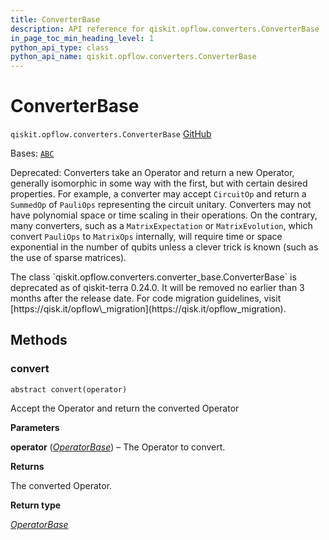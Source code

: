 ```yaml
---
title: ConverterBase
description: API reference for qiskit.opflow.converters.ConverterBase
in_page_toc_min_heading_level: 1
python_api_type: class
python_api_name: qiskit.opflow.converters.ConverterBase
---
```


# ConverterBase

<span id="qiskit.opflow.converters.ConverterBase" />

`qiskit.opflow.converters.ConverterBase` [GitHub](https://github.com/qiskit/qiskit/tree/stable/0.25/qiskit/opflow/converters/converter_base.py "view source code")

Bases: [`ABC`](https://docs.python.org/3/library/abc.html#abc.ABC "(in Python v3.12)")

Deprecated: Converters take an Operator and return a new Operator, generally isomorphic in some way with the first, but with certain desired properties. For example, a converter may accept `CircuitOp` and return a `SummedOp` of `PauliOps` representing the circuit unitary. Converters may not have polynomial space or time scaling in their operations. On the contrary, many converters, such as a `MatrixExpectation` or `MatrixEvolution`, which convert `PauliOps` to `MatrixOps` internally, will require time or space exponential in the number of qubits unless a clever trick is known (such as the use of sparse matrices).

<Admonition title="Deprecated since version 0.24.0" type="danger">
  The class `qiskit.opflow.converters.converter_base.ConverterBase` is deprecated as of qiskit-terra 0.24.0. It will be removed no earlier than 3 months after the release date. For code migration guidelines, visit [https://qisk.it/opflow\_migration](https://qisk.it/opflow_migration).
</Admonition>

## Methods

### convert

<span id="qiskit.opflow.converters.ConverterBase.convert" />

`abstract convert(operator)`

Accept the Operator and return the converted Operator

**Parameters**

**operator** ([*OperatorBase*](qiskit.opflow.OperatorBase "qiskit.opflow.operator_base.OperatorBase")) – The Operator to convert.

**Returns**

The converted Operator.

**Return type**

[*OperatorBase*](qiskit.opflow.OperatorBase "qiskit.opflow.operator_base.OperatorBase")

